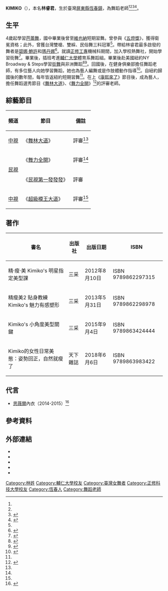 {{藝人
|姓名 = KIMIKO
|類型 = 藝人
|圖片 = 
|圖片尺寸 =
|圖片簡介 =
|本名 = 林睿君
|羅馬拼音 =
|英文名 = 
|暱稱 =KK
|國籍 = {{ROC}}
|民族 =
|籍貫 =
|出生日期 = {{birth date and age|1979|2|26}}
|出生地點 = [[臺灣|臺灣]][[屏東縣|屏東縣]][[恆春鎮|恆春鎮]]
|逝世日期 =
|逝世地點 =
|職業 = 舞蹈老師 
|教育程度 =[[輔仁大學|輔仁大學]]體育系舞蹈組 [[正修科技大學|正修科技大學]]正修工專機械工程科 <ref name="appledaily-20091021">{{cite news | title = Kimiko連9年飛勝地充電 練舞功趾甲斷裂 | publisher = 蘋果日報 | url = http://ent.appledaily.com.tw/enews/article/entertainment/20091021/32030955 | date = 2009-10-21 | author = 葉文正 | accessdate = 2016-03-16 | language = zh-hant | archive-date = 2017-01-12 | archive-url = https://web.archive.org/web/20170112160231/http://ent.appledaily.com.tw/enews/article/entertainment/20091021/32030955 | dead-url = no }}</ref><ref name="mag-chinatimes-2014-1893">{{cite news | title = 重機駕照到手　Kimiko想交哈雷男友 | publisher = [[中國時報集團|中國時報系]] | url = http://magazine.chinatimes.com/ctweekly/20141027005331-300106 | date = 2014-10-27 | author1 = 張詠淇 | author2 = 石智中（攝影） | accessdate = 2016-03-16 | language = zh | quote = （本名：林睿君 生日：1979年2月26日 學歷：輔仁大學體育系） | work = 《[[時報周刊|時報周刊]]》第1893期 | archive-date = 2018-09-27 | archive-url = https://web.archive.org/web/20180927085735/http://magazine.chinatimes.com/ctweekly/20141027005331-300106 | dead-url = no }}{{zh-tw}}</ref>
|宗教信仰 = [[基督教|基督教]]
|配偶 ={{marriage|王家玄|2020年}}
|兒女 =
|父母 =
|音樂類型 =
|演奏樂器 =
|出道地點 =
|出道作 =
|出道日期 =
|代表作 =
|活躍年代 =
|著名角色 =
|唱片公司 =
|經紀公司 =
|網站 = https://kimiko.com.tw/
|相關團體 =
|獎項 =
|IMDb = 8786421
}}
'''KIMIKO'''（{{bd|1979年|2月26日|||}}），本名'''林睿君'''，生於臺灣[[屏東縣|屏東縣]][[恆春鎮|恆春鎮]]，為舞蹈老師<ref name="appledaily-20091021"/><ref name="mag-chinatimes-2014-1893"/><ref name="appledaily-20120831">{{cite news | title = 舞蹈老師Kimiko 隨時愛漂亮 | publisher = [[台灣蘋果日報|台灣蘋果日報]] | url = http://www.appledaily.com.tw/appledaily/article/supplement/20120831/34476157/ | date = 2012-08-31 | author1 = 解光芸 | author2 = 周頌德（攝影） | accessdate = 2016-03-16 | language = zh | quote = （本名：林睿君 生日：2月26日） | archive-date = 2017-09-03 | archive-url = https://web.archive.org/web/20170903064653/http://www.appledaily.com.tw/appledaily/article/supplement/20120831/34476157 | dead-url = no }}{{zh-tw}}</ref><ref>{{cite news | title = 36歲KIMIKO今年就要嫁出去！「公開徵婚」條件只有這個 | publisher = 東森新聞 | url = http://star.ettoday.net/news/653620 | date = 2016-02-26 | author = 簡子喬 | accessdate = 2016-03-16 | language = zh-hant | archive-date = 2018-09-23 | archive-url = https://web.archive.org/web/20180923162840/https://star.ettoday.net/news/653620 | dead-url = no }}</ref>。

== 生平 ==
4歲起學習[[芭蕾舞|芭蕾舞]]，國中畢業後曾至[[維也納|維也納]]短期習舞。曾參與《[[五燈獎|五燈獎]]》，獲得衛冕資格；此外，曾獲台灣雙槍、雙綵、民俗舞三料冠軍<ref name="appledaily-20091021" />。帶給林睿君最多啟發的舞者是[[碧娜·鮑許|碧娜·鮑許]]和[[瑪丹娜|瑪丹娜]]<ref>{{cite news|author1=趙敘廷|title=每支舞都是一夜情|url=http://www.gq.com.tw/women/girl/content-9164.html|accessdate=2016-08-15|agency=GQ.com|date=2012-09-14|archive-date=2018-08-12|archive-url=https://web.archive.org/web/20180812213105/https://www.gq.com.tw/women/girl/content-9164.html|dead-url=no}}</ref>。就讀[[正修工專|正修工專]]機械科期間，加入學校熱舞社，開始學習街舞<ref>{{cite news|title=我們一家訪問人節目Kimiko 訪談片段|url=https://www.youtube.com/watch?v=olfB8YHIk5M|accessdate=2016-08-15|agency=緯來綜合台|archive-date=2020-09-04|archive-url=https://web.archive.org/web/20200904063728/https://www.youtube.com/watch?v=olfB8YHIk5M|dead-url=no}}</ref>。畢業後，插班考進[[輔仁大學|輔仁大學]]體育系舞蹈組。畢業後赴美國紐約NY Broadway & Steps學習[[街舞|街舞]]與非洲舞蹈<ref>{{cite news|title=富邦青少年職涯網-勇敢做自己 魅力淋漓盡致|url=http://fubon.career.com.tw/CareerGuide/FrontShow/paper_display.aspx?apmenu_id=388&menu_id=5&submenu_id=414|accessdate=2016-08-15|author=陳培思|date=2011-04-14|archive-date=2020-09-04|archive-url=https://web.archive.org/web/20200904063742/http://fubon.career.com.tw/CareerGuide/FrontShow/paper_display.aspx?apmenu_id=388&menu_id=5&submenu_id=414|dead-url=no}}</ref><ref>{{cite news|title=默默對話－最性感的完美舞伶 kimiko老師|url=http://www.momosmarch.com/blog/?p=6647|accessdate=2016-08-15|author=momosmarch|date=2014-06-11|archive-date=2018-08-12|archive-url=https://web.archive.org/web/20180812151306/http://www.momosmarch.com/blog/?p=6647|dead-url=no}}</ref>。回國後，在健身俱樂部擔任舞蹈老師，有多位藝人向她學習舞蹈，她也為藝人編舞或是作肢體動作指導<ref>{{cite news|1=|title=kimiko 廣告肢體作品|url=https://www.youtube.com/watch?v=M3hxpEEEiRw|accessdate=2016-08-15|archive-date=2020-09-04|archive-url=https://web.archive.org/web/20200904063752/https://www.youtube.com/watch?v=M3hxpEEEiRw|dead-url=no}}</ref>。自紐約歸國後的數年間，每年皆返紐約短期習舞<ref name="appledaily-20091021"/>。在上《[[康熙來了|康熙來了]]》節目後，成為藝人，擔任舞蹈選秀節目《[[舞林大道|舞林大道]]》、《[[舞力全開_(節目)|舞力全開]]》<ref>{{cite news | title = Kimiko斷交小嫻失聯7年　淚訴：比失戀還痛苦 | publisher = 東森新聞 | url = http://star.ettoday.net/news/736728 | date = 2016-07-16 | author = 黃子瑋 | accessdate = 2016-08-15 | language = zh-hant | archive-date = 2018-08-12 | archive-url = https://web.archive.org/web/20180812213031/https://star.ettoday.net/news/736728 | dead-url = no }}</ref>的評審老師。

== 綜藝節目 ==
{| class="wikitable"
|-
!頻道||節目||備註
|-
|[[中國電視公司|中視]]||《[[舞林大道|舞林大道]]》||評審<ref name="mag-chinatimes-2014-1893"/>
|-
|rowspan="2"|[[民間全民電視公司|民視]]
|《[[舞力全開_(節目)|舞力全開]]》
|評審<ref name="mag-chinatimes-2014-1893"/>
|-
|《[[民視第一發發發|民視第一發發發]]》||評審
|-
|[[中國電視公司|中視]]
|《[[超級模王大道|超級模王大道]]》
|評審<ref name="mag-chinatimes-2014-1893"/>
|}

== 著作 ==
{| class="wikitable"
!書名
!出版社
!出版日期
!ISBN
|-
|精‧瘦‧美 Kimiko's 明星指定美型課
|三采
|2012年8月10日
|ISBN 9789862297315
|-
|精瘦美2 貼身教練 Kimiko's 魅力有感塑形
|三采
|2013年5月31日
|ISBN 9789862298978
|-
|Kimiko's 小角度美型關鍵
|三采
|2015年9月4日
|ISBN 9789863424444
|-
|Kimiko的女性日常美態：姿勢回正，自然就瘦了
|天下雜誌
|2018年6月6日
|ISBN 9789863983422
|}

== 代言 ==
*[[思薇爾|思薇爾]]內衣（2014-2015）<ref>{{cite news | title = Kimiko徵婚告急 亮招牌胸器 | publisher = 自由時報 | url = http://news.ltn.com.tw/news/consumer/paper/864204 | date = 2015-03-19 | author = 鍾佳欣 | accessdate = 2016-03-16 | language = zh-hant | archive-date = 2018-12-05 | archive-url = https://web.archive.org/web/20181205120439/http://news.ltn.com.tw/news/consumer/paper/864204 | dead-url = no }}</ref>

== 參考資料 ==
{{reflist|2}}

== 外部連結 ==
* {{Official website| https://kimiko.com.tw//}}
* {{facebook|kimiko-102308349696}}
* {{Instagram|dancekimiko}}
* {{sinablog|dancekimi}}
* {{YouTube|channel=UCnVx3PMzPnhgKuKaW_85uXw}}

[[Category:林姓|Category:林姓]]
[[Category:輔仁大學校友|Category:輔仁大學校友]]
[[Category:臺灣女舞者|Category:臺灣女舞者]]
[[Category:正修科技大學校友|Category:正修科技大學校友]]
[[Category:恆春人|Category:恆春人]]
[[Category:舞蹈老師|Category:舞蹈老師]]